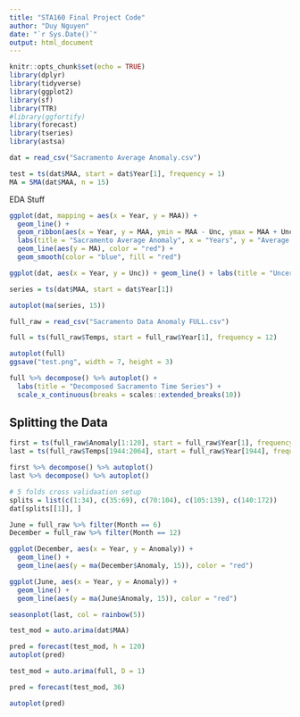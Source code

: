 ```yaml
---
title: "STA160 Final Project Code"
author: "Duy Nguyen"
date: "`r Sys.Date()`"
output: html_document
---
```


```r
knitr::opts_chunk$set(echo = TRUE)
library(dplyr)
library(tidyverse)
library(ggplot2)
library(sf)
library(TTR)
#library(ggfortify)
library(forecast)
library(tseries)
library(astsa)
```

```r
dat = read_csv("Sacramento Average Anomaly.csv")
```

```r
test = ts(dat$MAA, start = dat$Year[1], frequency = 1)
MA = SMA(dat$MAA, n = 15)
```
EDA Stuff
```r
ggplot(dat, mapping = aes(x = Year, y = MAA)) + 
  geom_line() + 
  geom_ribbon(aes(x = Year, y = MAA, ymin = MAA - Unc, ymax = MAA + Unc), alpha = 0.2) + 
  labs(title = "Sacramento Average Anomaly", x = "Years", y = "Average Anomaly") + 
  geom_line(aes(y = MA), color = "red") + 
  geom_smooth(color = "blue", fill = "red")
```

```r
ggplot(dat, aes(x = Year, y = Unc)) + geom_line() + labs(title = "Uncertainty levels of Sacramento Average Anomaly")
```

```r
series = ts(dat$MAA, start = dat$Year[1])

autoplot(ma(series, 15))
```

```r
full_raw = read_csv("Sacramento Data Anomaly FULL.csv")
```

```r
full = ts(full_raw$Temps, start = full_raw$Year[1], frequency = 12)
```

```r

autoplot(full)
ggsave("test.png", width = 7, height = 3)
```


```r
full %>% decompose() %>% autoplot() + 
  labs(title = "Decomposed Sacramento Time Series") + 
  scale_x_continuous(breaks = scales::extended_breaks(10))
```

## Splitting the Data

```r
first = ts(full_raw$Anomaly[1:120], start = full_raw$Year[1], frequency = 12)
last = ts(full_raw$Temps[1944:2064], start = full_raw$Year[1944], frequency = 12)

first %>% decompose() %>% autoplot()
last %>% decompose() %>% autoplot()
```

```r
# 5 folds cross validaation setup
splits = list(c(1:34), c(35:69), c(70:104), c(105:139), c(140:172))
dat[splits[[1]], ]
```

```r
June = full_raw %>% filter(Month == 6)
December = full_raw %>% filter(Month == 12)
```

```r
ggplot(December, aes(x = Year, y = Anomaly)) + 
  geom_line() + 
  geom_line(aes(y = ma(December$Anomaly, 15)), color = "red")

ggplot(June, aes(x = Year, y = Anomaly)) + 
  geom_line() + 
  geom_line(aes(y = ma(June$Anomaly, 15)), color = "red")

```

```r
seasonplot(last, col = rainbow(5))
```


```r
test_mod = auto.arima(dat$MAA)

pred = forecast(test_mod, h = 120)
autoplot(pred)

```

```r
test_mod = auto.arima(full, D = 1)

pred = forecast(test_mod, 36)

autoplot(pred)

```


